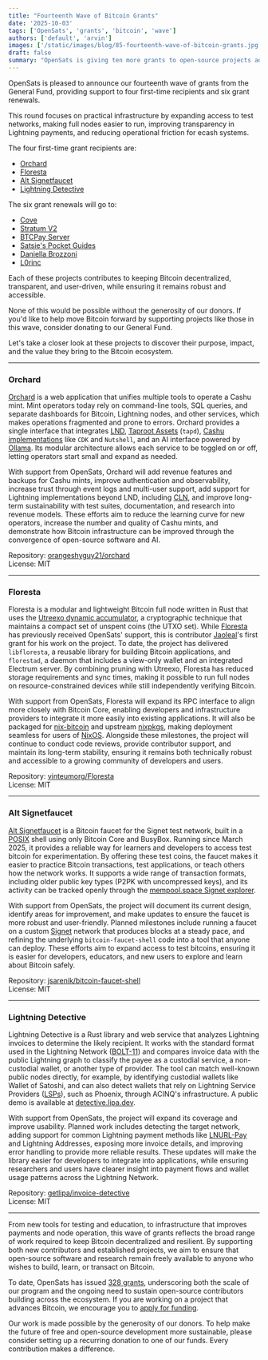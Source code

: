```yaml
---
title: "Fourteenth Wave of Bitcoin Grants"
date: '2025-10-03'
tags: ['OpenSats', 'grants', 'bitcoin', 'wave']
authors: ['default', 'arvin']
images: ['/static/images/blog/85-fourteenth-wave-of-bitcoin-grants.jpg']
draft: false
summary: "OpenSats is giving ten more grants to open-source projects advancing the Bitcoin ecosystem."
---
```


OpenSats is pleased to announce our fourteenth wave of grants from the General
Fund, providing support to four first-time recipients and six grant renewals.

This round focuses on practical infrastructure by expanding access to test
networks, making full nodes easier to run, improving transparency in Lightning
payments, and reducing operational friction for ecash systems.

The four first-time grant recipients are:

- [Orchard](#orchard)
- [Floresta](#floresta)
- [Alt Signetfaucet](#alt-signetfaucet)
- [Lightning Detective](#lightning-detective)

The six grant renewals will go to:

- [Cove][cove]
- [Stratum V2][stratum-v2]
- [BTCPay Server][btcpay-server]
- [Satsie's Pocket Guides][satsies]
- [Daniella Brozzoni][brozzoni]
- [L0rinc][l0rinc]

[cove]: /blog/bitcoin-grants-july-2024#cove
[stratum-v2]: /blog/bitcoin-and-nostr-grants-august-2023#stratum-v2-testing--benchmarking-tool
[btcpay-server]: /blog/bitcoin-grants-july-2023#btcpay-server
[satsies]: /blog/second-wave-of-education-grants#satsies-pocket-guides
[brozzoni]: /blog/more-for-core#danielabrozzoni
[l0rinc]: /blog/more-for-core#l0rinc

Each of these projects contributes to keeping Bitcoin decentralized,
transparent, and user-driven, while ensuring it remains robust and accessible.

None of this would be possible without the generosity of our donors. If you'd
like to help move Bitcoin forward by supporting projects like those in this
wave, consider donating to our General Fund.

<center>
    <DonateToGeneralFundButton/>
</center>

Let's take a closer look at these projects to discover their purpose, impact,
and the value they bring to the Bitcoin ecosystem.

---

### Orchard

[Orchard][orchard] is a web application that unifies multiple tools to operate a
Cashu mint. Mint operators today rely on command-line tools, SQL queries, and
separate dashboards for Bitcoin, Lightning nodes, and other services, which
makes operations fragmented and prone to errors. Orchard provides a single
interface that integrates [LND][lnd], [Taproot Assets][taproot-assets] (`tapd`),
[Cashu implementations][cashu] like `CDK` and `Nutshell`, and an AI interface
powered by [Ollama][ollama]. Its modular architecture allows each service to be
toggled on or off, letting operators start small and expand as needed.

With support from OpenSats, Orchard will add revenue features and backups for
Cashu mints, improve authentication and observability, increase trust through
event logs and multi-user support, add support for Lightning implementations
beyond LND, including [CLN][cln], and improve long-term sustainability with test
suites, documentation, and research into revenue models. These efforts aim to
reduce the learning curve for new operators, increase the number and quality of
Cashu mints, and demonstrate how Bitcoin infrastructure can be improved through
the convergence of open-source software and AI.

Repository: [orangeshyguy21/orchard](https://github.com/orangeshyguy21/orchard)  
License: MIT

[orchard]: https://orchard.space/
[lnd]: https://github.com/lightningnetwork/lnd?tab=readme-ov-file#lightning-network-daemon
[taproot-assets]: https://docs.lightning.engineering/the-lightning-network/taproot-assets
[cashu]: https://docs.cashu.space/mints
[ollama]: https://docs.ollama.com/
[cln]: https://github.com/ElementsProject/lightning?tab=readme-ov-file#readme

---

### Floresta

Floresta is a modular and lightweight Bitcoin full node written in Rust that
uses the [Utreexo dynamic accumulator][utreexo], a cryptographic technique that
maintains a compact set of unspent coins (the UTXO set). While
[Floresta][floresta] has previously received OpenSats' support, this is
contributor [Jaoleal][jaoleal]'s first grant for his work on the project. To
date, the project has delivered `libfloresta`, a reusable library for building
Bitcoin applications, and `florestad`, a daemon that includes a view-only wallet
and an integrated Electrum server. By combining pruning with Utreexo, Floresta
has reduced storage requirements and sync times, making it possible to run full
nodes on resource-constrained devices while still independently verifying
Bitcoin.

With support from OpenSats, Floresta will expand its RPC interface to align more
closely with Bitcoin Core, enabling developers and infrastructure providers to
integrate it more easily into existing applications. It will also be packaged
for [nix-bitcoin][nix-bitcoin] and upstream [nixpkgs][nixpkgs], making
deployment seamless for users of [NixOS][nixos]. Alongside these milestones, the
project will continue to conduct code reviews, provide contributor support, and
maintain its long-term stability, ensuring it remains both technically robust
and accessible to a growing community of developers and users.

Repository: [vinteumorg/Floresta](https://github.com/vinteumorg/Floresta)  
License: MIT

[utreexo]: https://eprint.iacr.org/2019/611
[floresta]: /blog/bitcoin-grants-september-2024-7th-wave#floresta
[jaoleal]: https://github.com/jaoleal/
[nix-bitcoin]: https://nixbitcoin.org/
[nixpkgs]: https://github.com/NixOS/nixpkgs
[nixos]: https://nixos.org/

---

### Alt Signetfaucet

[Alt Signetfaucet][alt-signetfaucet] is a Bitcoin faucet for the Signet test
network, built in a [POSIX][posix] shell using only Bitcoin Core and BusyBox.
Running since March 2025, it provides a reliable way for learners and developers
to access test bitcoin for experimentation. By offering these test coins, the
faucet makes it easier to practice Bitcoin transactions, test applications, or
teach others how the network works. It supports a wide range of transaction
formats, including older public key types (P2PK with uncompressed keys), and its
activity can be tracked openly through the [mempool.space Signet
explorer][mempool-explorer].

With support from OpenSats, the project will document its current design,
identify areas for improvement, and make updates to ensure the faucet is more
robust and user-friendly. Planned milestones include running a faucet on a
custom [Signet][signet] network that produces blocks at a steady pace, and
refining the underlying `bitcoin-faucet-shell` code into a tool that anyone can
deploy. These efforts aim to expand access to test bitcoins, ensuring it is
easier for developers, educators, and new users to explore and learn about
Bitcoin safely.

Repository: [jsarenik/bitcoin-faucet-shell][faucet-repo]  
License: MIT

[alt-signetfaucet]: https://signet257.bublina.eu.org/about.html
[posix]: https://standards.ieee.org/ieee/1003.1/7700/
[mempool-explorer]: https://mempool.space/signet
[signet]: https://bitcoinops.org/en/topics/signet/
[faucet-repo]: https://github.com/jsarenik/bitcoin-faucet-shell

---

### Lightning Detective

Lightning Detective is a Rust library and web service that analyzes Lightning
invoices to determine the likely recipient. It works with the standard format
used in the Lightning Network ([BOLT-11][bolt-11]) and compares invoice data
with the public Lightning graph to classify the payee as a custodial service, a
non-custodial wallet, or another type of provider. The tool can match well-known
public nodes directly, for example, by identifying custodial wallets like Wallet
of Satoshi, and can also detect wallets that rely on Lightning Service Providers
([LSPs][lsps]), such as Phoenix, through ACINQ's infrastructure. A public demo
is available at [detective.lipa.dev][detective].

With support from OpenSats, the project will expand its coverage and improve
usability. Planned work includes detecting the target network, adding support
for common Lightning payment methods like [LNURL-Pay][lnurl-pay] and Lightning
Addresses, exposing more invoice details, and improving error handling to
provide more reliable results. These updates will make the library easier for
developers to integrate into applications, while ensuring researchers and users
have clearer insight into payment flows and wallet usage patterns across the
Lightning Network.

Repository: [getlipa/invoice-detective][repo]  
License: MIT

[bolt-11]: https://github.com/lightning/bolts/blob/master/11-payment-encoding.md
[lsps]: https://docs.lightning.engineering/the-lightning-network/liquidity/lightning-service-provider
[detective]: https://detective.lipa.dev/
[lnurl-pay]: https://github.com/lnurl/luds/blob/luds/06.md
[repo]: https://github.com/getlipa/invoice-detective

---

From new tools for testing and education, to infrastructure that improves
payments and node operation, this wave of grants reflects the broad range of
work required to keep Bitcoin decentralized and resilient. By supporting both
new contributors and established projects, we aim to ensure that open-source
software and research remain freely available to anyone who wishes to build,
learn, or transact on Bitcoin.

To date, OpenSats has issued [328 grants](/transparency), underscoring both the
scale of our program and the ongoing need to sustain open-source contributors
building across the ecosystem. If you are working on a project that advances
Bitcoin, we encourage you to [apply for funding](/apply).

Our work is made possible by the generosity of our donors. To help make the
future of free and open-source development more sustainable, please consider
setting up a recurring donation to one of our funds. Every contribution makes a
difference.

<center>
    <DonateRecurringButton/>
</center>
